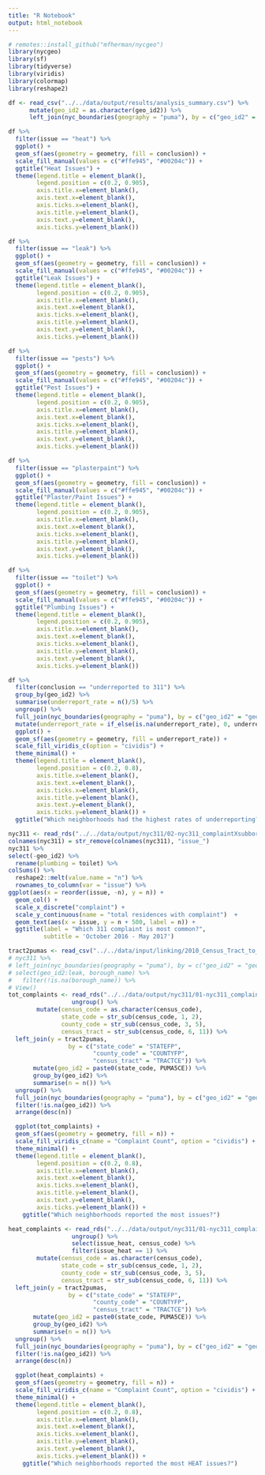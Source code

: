 ```yaml
---
title: "R Notebook"
output: html_notebook
---
```

```r
# remotes::install_github("mfherman/nycgeo")
library(nycgeo)
library(sf)
library(tidyverse)
library(viridis)
library(colormap)
library(reshape2)
```

```r
df <- read_csv("../../data/output/results/analysis_summary.csv") %>%
      mutate(geo_id2 = as.character(geo_id2)) %>%
      left_join(nyc_boundaries(geography = "puma"), by = c("geo_id2" = "geoid"))
```

```r
df %>%
  filter(issue == "heat") %>%
  ggplot() +
  geom_sf(aes(geometry = geometry, fill = conclusion)) +
  scale_fill_manual(values = c("#ffe945", "#00204c")) +
  ggtitle("Heat Issues") +
  theme(legend.title = element_blank(),
        legend.position = c(0.2, 0.905),
        axis.title.x=element_blank(),
        axis.text.x=element_blank(),
        axis.ticks.x=element_blank(),
        axis.title.y=element_blank(),
        axis.text.y=element_blank(),
        axis.ticks.y=element_blank())
```

```r
df %>%
  filter(issue == "leak") %>%
  ggplot() +
  geom_sf(aes(geometry = geometry, fill = conclusion)) +
  scale_fill_manual(values = c("#ffe945", "#00204c")) +
  ggtitle("Leak Issues") +
  theme(legend.title = element_blank(),
        legend.position = c(0.2, 0.905),
        axis.title.x=element_blank(),
        axis.text.x=element_blank(),
        axis.ticks.x=element_blank(),
        axis.title.y=element_blank(),
        axis.text.y=element_blank(),
        axis.ticks.y=element_blank())
```

```r
df %>%
  filter(issue == "pests") %>%
  ggplot() +
  geom_sf(aes(geometry = geometry, fill = conclusion)) +
  scale_fill_manual(values = c("#ffe945", "#00204c")) +
  ggtitle("Pest Issues") +
  theme(legend.title = element_blank(),
        legend.position = c(0.2, 0.905),
        axis.title.x=element_blank(),
        axis.text.x=element_blank(),
        axis.ticks.x=element_blank(),
        axis.title.y=element_blank(),
        axis.text.y=element_blank(),
        axis.ticks.y=element_blank())
```

```r
df %>%
  filter(issue == "plasterpaint") %>%
  ggplot() +
  geom_sf(aes(geometry = geometry, fill = conclusion)) +
  scale_fill_manual(values = c("#ffe945", "#00204c")) +
  ggtitle("Plaster/Paint Issues") +
  theme(legend.title = element_blank(),
        legend.position = c(0.2, 0.905),
        axis.title.x=element_blank(),
        axis.text.x=element_blank(),
        axis.ticks.x=element_blank(),
        axis.title.y=element_blank(),
        axis.text.y=element_blank(),
        axis.ticks.y=element_blank())

```

```r
df %>%
  filter(issue == "toilet") %>%
  ggplot() +
  geom_sf(aes(geometry = geometry, fill = conclusion)) +
  scale_fill_manual(values = c("#ffe945", "#00204c")) +
  ggtitle("Plumbing Issues") +
  theme(legend.title = element_blank(),
        legend.position = c(0.2, 0.905),
        axis.title.x=element_blank(),
        axis.text.x=element_blank(),
        axis.ticks.x=element_blank(),
        axis.title.y=element_blank(),
        axis.text.y=element_blank(),
        axis.ticks.y=element_blank())
```

```r
df %>%
  filter(conclusion == "underreported to 311") %>%
  group_by(geo_id2) %>%
  summarise(underreport_rate = n()/5) %>%
  ungroup() %>%
  full_join(nyc_boundaries(geography = "puma"), by = c("geo_id2" = "geoid")) %>%
  mutate(underreport_rate = if_else(is.na(underreport_rate), 0, underreport_rate)) %>%
  ggplot() +
  geom_sf(aes(geometry = geometry, fill = underreport_rate)) +
  scale_fill_viridis_c(option = "cividis") +
  theme_minimal() +
  theme(legend.title = element_blank(),
        legend.position = c(0.2, 0.8),
        axis.title.x=element_blank(),
        axis.text.x=element_blank(),
        axis.ticks.x=element_blank(),
        axis.title.y=element_blank(),
        axis.text.y=element_blank(),
        axis.ticks.y=element_blank()) +
  ggtitle("Which neighborhoods had the highest rates of underreporting?")

```

```r
nyc311 <- read_rds("../../data/output/nyc311/02-nyc311_complaintXsubboro.rds") 
colnames(nyc311) = str_remove(colnames(nyc311), "issue_")
nyc311 %>%
select(-geo_id2) %>%
  rename(plumbing = toilet) %>%
colSums() %>%
  reshape2::melt(value.name = "n") %>%
  rownames_to_column(var = "issue") %>%
ggplot(aes(x = reorder(issue, -n), y = n)) +
  geom_col() +
  scale_x_discrete("complaint") +
  scale_y_continuous(name = "total residences with complaint")  +
  geom_text(aes(x = issue, y = n + 500, label = n)) +
  ggtitle(label = "Which 311 complaint is most common?",
          subtitle = 'October 2016 - May 2017') 

```

```r
tract2pumas <- read_csv("../../data/input/linking/2010_Census_Tract_to_2010_PUMA.csv")
# nyc311 %>%
# left_join(nyc_boundaries(geography = "puma"), by = c("geo_id2" = "geoid")) %>%
# select(geo_id2:leak, borough_name) %>%
#   filter(!is.na(borough_name)) %>%
# View()
tot_complaints <- read_rds("../../data/output/nyc311/01-nyc311_complaintXcoordinates.rds") %>%
                  ungroup() %>%
        mutate(census_code = as.character(census_code),
               state_code = str_sub(census_code, 1, 2),
               county_code = str_sub(census_code, 3, 5),
               census_tract = str_sub(census_code, 6, 11)) %>%
  left_join(y = tract2pumas, 
                 by = c("state_code" = "STATEFP", 
                        "county_code" = "COUNTYFP",
                        "census_tract" = "TRACTCE")) %>%
       mutate(geo_id2 = paste0(state_code, PUMA5CE)) %>%
       group_by(geo_id2) %>%
       summarise(n = n()) %>%
  ungroup() %>%
  full_join(nyc_boundaries(geography = "puma"), by = c("geo_id2" = "geoid")) %>%
  filter(!is.na(geo_id2)) %>%
  arrange(desc(n))

  ggplot(tot_complaints) +
  geom_sf(aes(geometry = geometry, fill = n)) +
  scale_fill_viridis_c(name = "Complaint Count", option = "cividis") +
  theme_minimal() +
  theme(legend.title = element_blank(),
        legend.position = c(0.2, 0.8),
        axis.title.x=element_blank(),
        axis.text.x=element_blank(),
        axis.ticks.x=element_blank(),
        axis.title.y=element_blank(),
        axis.text.y=element_blank(),
        axis.ticks.y=element_blank()) +
    ggtitle("Which neighborhoods reported the most issues?")
```

```r
heat_complaints <- read_rds("../../data/output/nyc311/01-nyc311_complaintXcoordinates.rds") %>%
                  ungroup() %>%
                  select(issue_heat, census_code) %>%
                  filter(issue_heat == 1) %>%
        mutate(census_code = as.character(census_code),
               state_code = str_sub(census_code, 1, 2),
               county_code = str_sub(census_code, 3, 5),
               census_tract = str_sub(census_code, 6, 11)) %>%
  left_join(y = tract2pumas, 
                 by = c("state_code" = "STATEFP", 
                        "county_code" = "COUNTYFP",
                        "census_tract" = "TRACTCE")) %>%
       mutate(geo_id2 = paste0(state_code, PUMA5CE)) %>%
       group_by(geo_id2) %>%
       summarise(n = n()) %>%
  ungroup() %>%
  full_join(nyc_boundaries(geography = "puma"), by = c("geo_id2" = "geoid")) %>%
  filter(!is.na(geo_id2)) %>%
  arrange(desc(n))

  ggplot(heat_complaints) +
  geom_sf(aes(geometry = geometry, fill = n)) +
  scale_fill_viridis_c(name = "Complaint Count", option = "cividis") +
  theme_minimal() +
  theme(legend.title = element_blank(),
        legend.position = c(0.2, 0.8),
        axis.title.x=element_blank(),
        axis.text.x=element_blank(),
        axis.ticks.x=element_blank(),
        axis.title.y=element_blank(),
        axis.text.y=element_blank(),
        axis.ticks.y=element_blank()) +
    ggtitle("Which neighborhoods reported the most HEAT issues?")
```

